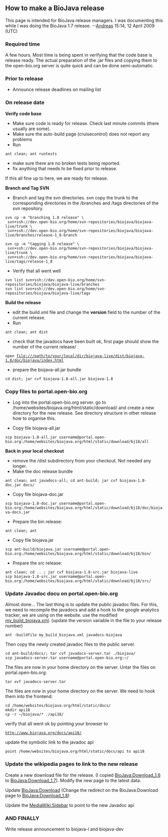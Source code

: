 ==How to make a BioJava release==

This page is intended for BioJava release managers. I was documenting this while I was doing the BioJava 1.7 release. --[[User:Andreas|Andreas]] 15:14, 12 April 2009 (UTC)

===Required time===
A few hours. Most time is being spent in verifying that the code base is release ready. The actual preparation of the .jar files and copying them to the open-bio.org server is quite quick and can be done semi-automatic.

===Prior to release===
* Announce release deadlines on mailing list

===On release date===

'''Verify code base'''

* Make sure code is ready for release. Check last minute commits (there usually are some).
* Make sure the auto-build page (cruisecontrol) does not report any problems
* Run 
 ant clean; ant runtests
* make sure there are no broken tests being reported.
* fix anything that needs to be fixed prior to release.

If this all fine up to here, we are ready for release.

'''Branch and Tag SVN'''
* Branch and tag the svn directories. svn copy the trunk to the corresponding directories in the /branches and /tags directories of the svn repository.
 svn cp -m "branching 1.8 release" \
  svn+ssh://dev.open-bio.org/home/svn-repositories/biojava/biojava-live/trunk \
  svn+ssh://dev.open-bio.org/home/svn-repositories/biojava/biojava-live/branches/release-1_8-branch

 svn cp -m "tagging 1.8 release" \
  svn+ssh://dev.open-bio.org/home/svn-repositories/biojava/biojava-live/trunk \
  svn+ssh://dev.open-bio.org/home/svn-repositories/biojava/biojava-live/tags/release-1_8
* Verify that all went well
 svn list svn+ssh://dev.open-bio.org/home/svn-repositories/biojava/biojava-live/branches
 svn list svn+ssh://dev.open-bio.org/home/svn-repositories/biojava/biojava-live/tags

'''Build the release'''
* edit the build.xml file and change the '''version''' field to the number of the current release.
* Run
 ant clean; ant dist
* check that the javadocs have been built ok, first page should show the number of the current release/
 open file:///path/to/your/local/dir/biojava-live/dist/biojava-1.8/doc/biojava/index.html
* prepare the biojava-all.jar bundle 
 cd dist; jar cvf biojava-1.8-all.jar biojava-1.8

===Copy files to portal.open-bio.org ===
* Log into the portal.open-bio.org server. go to /home/websites/biojava.org/html/static/download/ and create a new directory for the new release. See directory structure in other release how to organise this.

* Copy file biojava-all.jar
 scp biojava-1.8-all.jar username@portal.open-bio.org:/home/websites/biojava.org/html/static/download/bj18/all

'''Back in your local checkout'''
* remove the /dist subdirectory from your checkout. Not needed any longer.
* Make the doc release bundle
 ant clean; ant javadocs-all; cd ant-build; jar cvf biojava-1.8-doc.jar docs/
* Copy file biojava-doc.jar
 scp biojava-1.8-doc.jar username@portal.open-bio.org:/home/websites/biojava.org/html/static/download/bj18/doc/biojava-docs.jar
* Prepare the bin release: 
 ant clean; ant
* Copy file biojava.jar 
 scp ant-build/biojava.jar username@portal.open-bio.org:/home/websites/biojava.org/html/static/download/bj18/bin/
* Prepare the src release:
 ant clean; cd .. ; jar cvf biojava-1.8-src.jar biojava-live
 scp biojava-1.8-src.jar username@portal.open-bio.org:/home/websites/biojava.org/html/static/download/bj18/src/

=== Update Javadoc docu on portal.open-bio.org===

Almost done... The last thing is to update the public javadoc files.
For this, we need to recompile the javadocs and add a hook to the google analytics tracker, we are using on the website. use the modified [[BioJava:my_build_biojava|my_build_biojava.xml]]. (update the version variable in the file to your release number)
 ant -buildfile my_build_biojava.xml javadocs-biojava
Then copy the newly created javadoc files to the public server.
 cd ant-build/docs/; tar cvf javadocs-server.tar ./biojava/
 scp javadocs-server.tar username@portal.open-bio.org:~/
The files are now in your home directory on the server. Untar the files on portal.open-bio.org:
 tar xvf javadocs-server.tar
The files are now in your home directory on the server. We need to hook them into the frontend:
 cd /home/websites/biojava.org/html/static/docs/
 mkdir api18
 cp -r ~/biojava/* ./api18/
verify that all went ok by pointing your browser to
 http://www.biojava.org/docs/api18/
update the symbolic link to the javadoc api
 point /home/websites/biojava.org/html/static/docs/api to api18

=== Update the wikipedia pages to link to the new release===

Create a new download file for the release. (I copied [[BioJava:Download_1.6]] to [[BioJava:Download_1.7]]). Modify the new page to the latest data.

Update [[BioJava:Download]] (Change the redirect on the BioJava:Download page to [[BioJava:Download_1.8]])

Update the [[MediaWiki:Sidebar]] to point to the new Javadoc api

=== AND FINALLY ===

Write release announcement to biojava-l and biojava-dev